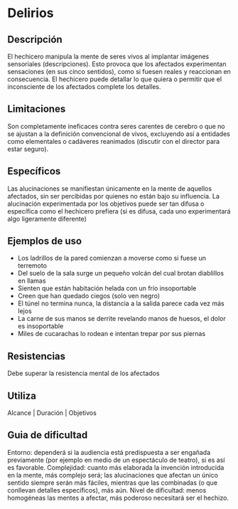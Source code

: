 # Delirios

## Descripción

El hechicero manipula la mente de seres vivos al implantar imágenes sensoriales (descripciones). Esto provoca que los afectados experimentan sensaciones (en sus cinco sentidos), como si fuesen reales y reaccionan en consecuencia. El hechicero puede detallar lo que quiera o permitir que el inconsciente de los afectados complete los detalles.

## Limitaciones

Son completamente ineficaces contra seres carentes de cerebro o que no se ajustan a la definición convencional de vivos, excluyendo así a entidades como elementales o cadáveres reanimados (discutir con el director para estar seguro).

## Específicos

Las alucinaciones se manifiestan únicamente en la mente de aquellos afectados, sin ser percibidas por quienes no están bajo su influencia. La alucinación experimentada por los objetivos puede ser tan difusa o específica como el hechicero prefiera (si es difusa, cada uno experimentará algo ligeramente diferente)

## Ejemplos de uso

- Los ladrillos de la pared comienzan a moverse como si fuese un terremoto
- Del suelo de la sala surge un pequeño volcán del cual brotan diablillos en llamas
- Sienten que están habitación helada con un frío insoportable
- Creen que han quedado ciegos (solo ven negro)
- El túnel no termina nunca, la distancia a la salida parece cada vez más lejos
- La carne de sus manos se derrite revelando manos de huesos, el dolor es insoportable
- Miles de cucarachas lo rodean e intentan trepar por sus piernas

## Resistencias

Debe superar la resistencia mental de los afectados

## Utiliza

Alcance | Duración | Objetivos

## Guia de dificultad

Entorno: dependerá si la audiencia está predispuesta a ser engañada previamente (por ejemplo en medio de un espectáculo de teatro), si es así es favorable. Complejidad: cuanto más elaborada la invención introducida en la mente, más complejo será; las alucinaciones que afectan un único sentido siempre serán más fáciles, mientras que las combinadas (o que conllevan detalles específicos), más aún. Nivel de dificultad: menos homogéneas las mentes a afectar, más poderoso necesitará ser el hechizo.
